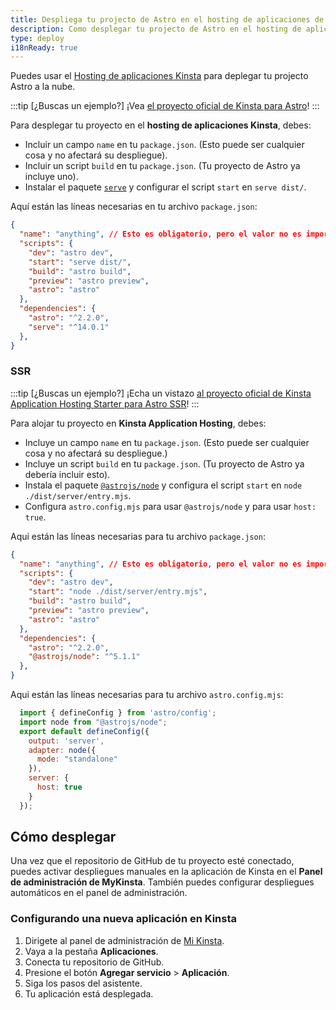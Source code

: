 ```yaml
---
title: Despliega tu projecto de Astro en el hosting de aplicaciones de Kinsta
description: Como desplegar tu projecto de Astro en el hosting de aplicaciones de Kinsta
type: deploy
i18nReady: true
---
```


Puedes usar el [Hosting de aplicaciones Kinsta](https://kinsta.com/application-hosting/) para deplegar tu projecto Astro a la nube.

:::tip [¿Buscas un ejemplo?]
¡Vea [el proyecto oficial de Kinsta para Astro](https://github.com/kinsta/hello-world-astro)!
:::

Para desplegar tu proyecto en el **hosting de aplicaciones Kinsta**, debes:
- Incluir un campo `name` en tu `package.json`. (Esto puede ser cualquier cosa y no afectará su despliegue).
- Incluir un script `build` en tu `package.json`. (Tu proyecto de Astro ya incluye uno).
- Instalar el paquete [`serve`](https://www.npmjs.com/package/serve) y configurar el script `start` en `serve dist/`.

Aquí están las líneas necesarias en tu archivo `package.json`:

```json title="package.json" {2,5,6} ins={12} "serv dist/"
{
  "name": "anything", // Esto es obligatorio, pero el valor no es importante.
  "scripts": {
    "dev": "astro dev",
    "start": "serve dist/",
    "build": "astro build",
    "preview": "astro preview",
    "astro": "astro"
  },
  "dependencies": {
    "astro": "^2.2.0",
    "serve": "^14.0.1"
  },
}
```

### SSR
:::tip [¿Buscas un ejemplo?]
¡Echa un vistazo [al proyecto oficial de Kinsta Application Hosting Starter para Astro SSR](https://github.com/kinsta/hello-world-astro-ssr)!
:::

Para alojar tu proyecto en **Kinsta Application Hosting**, debes:
- Incluye un campo `name` en tu `package.json`. (Esto puede ser cualquier cosa y no afectará su despliegue.)
- Incluye un script `build` en tu `package.json`. (Tu proyecto de Astro ya debería incluir esto).
- Instala el paquete [`@astrojs/node`](https://www.npmjs.com/package/@astrojs/node) y configura el script `start` en `node ./dist/server/entry.mjs`.
- Configura `astro.config.mjs` para usar `@astrojs/node` y para usar `host: true`.

Aqui están las líneas necesarias para tu archivo `package.json`:
```json title="package.json" {2,5,6} ins={12} "node ./dist/server/entry.mjs"
{
  "name": "anything", // Esto es obligatorio, pero el valor no es importante.
  "scripts": {
    "dev": "astro dev",
    "start": "node ./dist/server/entry.mjs",
    "build": "astro build",
    "preview": "astro preview",
    "astro": "astro"
  },
  "dependencies": {
    "astro": "^2.2.0",
    "@astrojs/node": "^5.1.1"
  },
}
```

Aqui están las líneas necesarias para tu archivo `astro.config.mjs`:
```js title="astro.config.mjs"
  import { defineConfig } from 'astro/config';
  import node from "@astrojs/node";
  export default defineConfig({
    output: 'server',
    adapter: node({
      mode: "standalone"
    }),
    server: {
      host: true
    }
  });
```

## Cómo desplegar

Una vez que el repositorio de GitHub de tu proyecto esté conectado, puedes activar despliegues manuales en la aplicación de Kinsta en el **Panel de administración de MyKinsta**. También puedes configurar despliegues automáticos en el panel de administración.

### Configurando una nueva aplicación en Kinsta

1. Dirigete al panel de administración de [Mi Kinsta](https://my.kinsta.com/).
2. Vaya a la pestaña **Aplicaciones**.
3. Conecta tu repositorio de GitHub.
4. Presione el botón **Agregar servicio** > **Aplicación**.
5. Siga los pasos del asistente.
6. Tu aplicación está desplegada.
